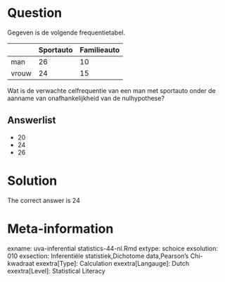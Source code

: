 Question
========

Gegeven is de volgende frequentietabel.

| |Sportauto |Familieauto|
|-|-|-|
man| 26| 10
vrouw| 24| 15

Wat is de verwachte celfrequentie van een man met sportauto onder de aanname van onafhankelijkheid van de nulhypothese? 

Answerlist
----------
* 20
* 24
* 26

Solution
========

The correct answer is  24 

Meta-information
================
exname: uva-inferential statistics-44-nl.Rmd 
extype: schoice 
exsolution: 010 
exsection: Inferentiële statistiek,Dichotome data,Pearson's Chi-kwadraat 
exextra[Type]: Calculation
exextra[Langauge]: Dutch 
exextra[Level]: Statistical Literacy
